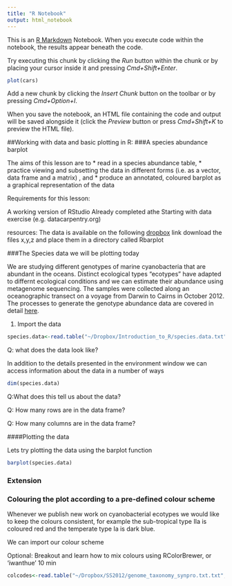 ```yaml
---
title: "R Notebook"
output: html_notebook
---
```


This is an [R Markdown](http://rmarkdown.rstudio.com) Notebook. When you execute code within the notebook, the results appear beneath the code. 

Try executing this chunk by clicking the *Run* button within the chunk or by placing your cursor inside it and pressing *Cmd+Shift+Enter*. 

```r
plot(cars)
```

Add a new chunk by clicking the *Insert Chunk* button on the toolbar or by pressing *Cmd+Option+I*.

When you save the notebook, an HTML file containing the code and output will be saved alongside it (click the *Preview* button or press *Cmd+Shift+K* to preview the HTML file).

##Working with data and basic plotting in R: 
###A species abundance barplot

The aims of this lesson are to 
* read in a species abundance table, 
* practice viewing and subsetting the data in different forms (i.e. as a vector, data frame and a matrix) , and
* produce an annotated, coloured barplot as a graphical representation of the data

Requirements for this lesson:

A working version of RStudio
Already completed athe Starting with data exercise (e.g. datacarpentry.org)

resources: The data is available on the following [dropbox](move to github) link
download the files x,y,z and place them in a directory called Rbarplot

###The Species data we will be plotting today

We are studying different genotypes of marine cyanobacteria that are abundant in the oceans. Distinct ecological types "ecotypes" have adapted to differnt ecological conditions and we can estimate their abundance using metagenome sequencing. The samples were collected along an oceanographic transect on a voyage from Darwin to Cairns in October 2012. The processes to generate the genotype abundance data are covered in detail [here](github link).



1. Import the data

```r
species.data<-read.table("~/Dropbox/Introduction_to_R/species.data.txt", h=T, row.names=1, sep='\t')
```


Q: what does the data look like?

In addition to the details presented in the environment window we can access information about the data in a number of ways

```r
dim(species.data)
```

Q:What does this tell us about the data?

Q: How many rows are in the data frame?

Q: How many columns are in the data frame?



####Plotting the data

Lets try plotting the data using the barplot function

```r
barplot(species.data)
```



### Extension
### Colouring the plot according to a pre-defined colour scheme

Whenever we publish new work on cyanobacterial ecotypes we would like to keep the colours consistent, for example the sub-tropical type IIa is coloured red and the temperate type Ia is dark blue.

We can import our colour scheme

Optional: Breakout and learn how to mix colours using RColorBrewer, or 'iwanthue' 10 min 


```r
colcodes<-read.table("~/Dropbox/SS2012/genome_taxonomy_synpro.txt.txt", h=T, sep='\t', row.names=1)
```




